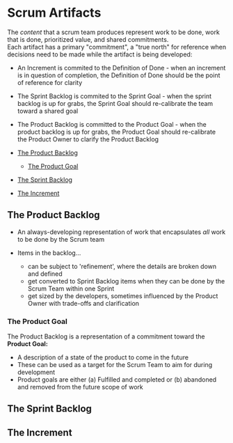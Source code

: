 # Scrum Artifacts

The _content_ that a scrum team produces represent work to be done, work that is done, prioritized value, and shared commitments.  
Each artifact has a primary "commitment", a "true north" for reference when decisions need to be made while the artifact is being developed:

- An Increment is commited to the Definition of Done - when an increment is in question of completion, the Definition of Done should be the point of reference for clarity
- The Sprint Backlog is commited to the Sprint Goal - when the sprint backlog is up for grabs, the Sprint Goal should re-calibrate the team toward a shared goal
- The Product Backlog is committed to the Product Goal - when the product backlog is up for grabs, the Product Goal should re-calibrate the Product Owner to clarify the Product Backlog

- [The Product Backlog](#the-product-backlog)
  - [The Product Goal](#the-product-goal)
- [The Sprint Backlog](#the-sprint-backlog)
- [The Increment](#the-increment)

## The Product Backlog

- An always-developing representation of work that encapsulates _all_ work to be done by the Scrum team
- Items in the backlog...

  - can be subject to 'refinement', where the details are broken down and defined
  - get converted to Sprint Backlog items when they can be done by the Scrum Team within one Sprint
  - get sized by the developers, sometimes influenced by the Product Owner with trade-offs and clarification

### The Product Goal

The Product Backlog is a representation of a commitment toward the **Product Goal:**

- A description of a state of the product to come in the future
- These can be used as a target for the Scrum Team to aim for during development
- Product goals are either (a) Fulfilled and completed or (b) abandoned and removed from the future scope of work

## The Sprint Backlog

## The Increment
